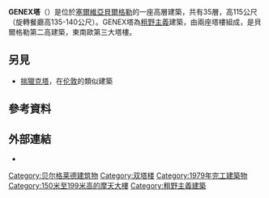 {{Infobox building
| name                =GENEX塔
| native_name         = Западна капија Београда<br>Zapadna kapija Beograda
| native_name_lang    = sr
| alternate_names     = Genex Tower
| image               = Jugotours Beograd Dec 2003.jpg
| image_size          = 200px
| caption             = 
| location            = [[貝爾格勒|貝爾格勒]]
| location_country    = Serbia
| coordinates         = {{Coord|44|49|13|N|20|24|17|E|display=inline,title}}
| completion_date     = {{start date and age|1979}}
| architect           = Mihajlo Mitrović
| owner               = [[塞爾維亞政府|塞爾維亞政府]]
| floor_area          = {{convert|16000|m2|sqft|abbr=on}}
| floor_count         = 36
| map_type            = 
| map_alt             = 
| map_caption         = 
| building_type       = 住宅和辦公樓
| architectural_style = [[粗野主義|粗野主義]]<ref>{{cite web|title=Genex Tower, Belgrade|url=https://www.emporis.com/buildings/110978/genex-tower-belgrade-serbia|website=EMPORIS|accessdate=22 July 2017|archive-date=2019-10-16|archive-url=https://web.archive.org/web/20191016203948/https://www.emporis.com/buildings/110978/western-city-gate-belgrade-serbia|dead-url=no}}</ref>
| roof                = {{convert|154|m|ft|abbr=on}}
| main_contractor     = 
| developer           = 
}}

'''GENEX塔'''（{{lang-sr|Кула Генекс, Kula Geneks}}）是位於[[塞爾維亞|塞爾維亞]][[貝爾格勒|貝爾格勒]]的一座高層建築，共有35層，高115公尺（旋轉餐廳高135-140公尺）。GENEX塔為[[粗野主義|粗野主義]]建築，由兩座塔樓組成，是貝爾格勒第二高建築，東南歐第三大塔樓。

== 另見 ==

* [[揣獵克塔|揣獵克塔]]，在[[伦敦|伦敦]]的類似建築

==參考資料==
{{Reflist}}

== 外部連結 ==
* {{Commonscat-inline|Genex Tower}}

[[Category:贝尔格莱德建筑物|Category:贝尔格莱德建筑物]]
[[Category:双塔楼|Category:双塔楼]]
[[Category:1979年完工建築物|Category:1979年完工建築物]]
[[Category:150米至199米高的摩天大樓|Category:150米至199米高的摩天大樓]]
[[Category:粗野主義建築|Category:粗野主義建築]]
{{Serbia-stub}}